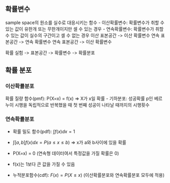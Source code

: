 ## 확률변수
sample space의 원소를 실수로 대응시키는 함수
- 이산확률변수: 확률변수가 취할 수 있는 값이 유한개 또는 무한개이지만 셀 수 있는 경우
- 연속확률변수: 확률변수가 취할 수 있는 값이 실수의 구간이고 셀 수 없는 경우
이산 표본공간 -> 이산 확률변수
연속 표본공간 -> 연속 확률변수
연속 표본공간 -> 이산 확률변수

확률 실험 -> 표본공간 -> 확률변수 -> 확률분포

## 확률 분포

### 이산확률분포
확률 질량 함수(pmf): P(X=x) = f(x) => X가 x일 확률
- 기하분포: 성공확률 p인 베르누이 시행을 독립적으로 반복했을 때 첫 번째 성공이 나타날 때까지의 시행횟수

### 연속확률분포
- 확률 밀도 함수(pdf): $\int{f(x)}dx = 1$
- $\int[a,b]{f(x)}dx = P(a ≤ x ≤ b)$ => x가 a와 b사이에 있을 확률
- P(X=x) = 0 (연속형 데이터여서 특정값을 가질 확률은 0)
- f(x)는 1보다 큰 값을 가질 수 있음

- 누적분포함수(cdf): $F(x) = P(X ≤ x)$ (이산확률분포와 연속확률분포 모두에 적용)
